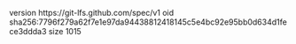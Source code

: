 version https://git-lfs.github.com/spec/v1
oid sha256:7796f279a62f7e1e97da94438812418145c5e4bc92e95bb0d634d1fece3ddda3
size 1015

